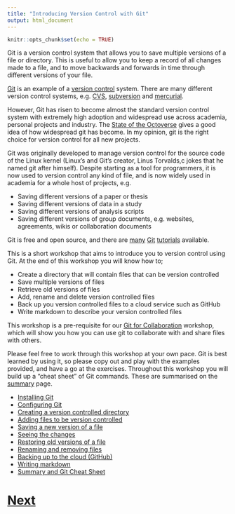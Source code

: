 ```yaml
---
title: "Introducing Version Control with Git"
output: html_document
---
```


```r
knitr::opts_chunk$set(echo = TRUE)
```

Git is a version control system that allows you to save multiple versions of a file or directory. This is useful to allow you to keep a record of all changes made to a file, and to move backwards and forwards in time through different versions of your file.

[Git](https://en.wikipedia.org/wiki/Git_(software)) is an example of a 
[version control](https://en.wikipedia.org/wiki/Version_control) system. 
There are many different version control systems, e.g. [CVS](https://en.wikipedia.org/wiki/Concurrent_Versions_System), 
[subversion](https://en.wikipedia.org/wiki/Apache_Subversion) and 
[mercurial](https://en.wikipedia.org/wiki/Mercurial).

However, Git has risen to become almost the standard version control system with extremely high adoption and widespread use across academia, personal projects and industry. The [State of the Octoverse](https://octoverse.github.com) gives a good idea of how widespread git has become. In my opinion, git is the right
choice for version control for all new projects.

Git was originally developed to manage version control for the source code of the Linux kernel
(Linux's and Git's creator, Linus Torvalds,c jokes that he named git after himself). Despite starting as a tool
for programmers, it is now used to version control any kind of file, and is now widely used in academia
for a whole host of projects, e.g.

* Saving different versions of a paper or thesis
* Saving different versions of data in a study
* Saving different versions of analysis scripts
* Saving different versions of group documents, e.g. websites, agreements, wikis or collaboration documents

Git is free and open source, and there are [many](http://git-scm.com/docs/gittutorial) 
[Git](http://rogerdudler.github.io/git-guide/) [tutorials](http://www.vogella.com/tutorials/Git/article.html) available.

This is a short workshop that aims to introduce you to version control using Git. At the end of this workshop you will know how to;

* Create a directory that will contain files that can be version controlled
* Save multiple versions of files
* Retrieve old versions of files
* Add, rename and delete version controlled files
* Back up you version controlled files to a cloud service such as GitHub
* Write markdown to describe your version controlled files

This workshop is a pre-requisite for our [Git for Collaboration](https://chryswoods.com/git_collaboration)
workshop, which will show you how you can use git to collaborate with and share files with others.

Please feel free to work through this workshop at your own pace. Git is best learned by using it, so
please copy out and play with the examples provided, and have a go at the exercises. Throughout this
workshop you will build up a "cheat sheet" of Git commands. These are summarised on the 
[summary](summary.html) page.

* [Installing Git](installing.html)
* [Configuring Git](configuring.html)
* [Creating a version controlled directory](directory.html)
* [Adding files to be version controlled](adding.html)
* [Saving a new version of a file](committing.html)
* [Seeing the changes](diffing.html)
* [Restoring old versions of a file](changing.html)
* [Renaming and removing files](renaming.html)
* [Backing up to the cloud (GitHub)](github.html)
* [Writing markdown](markdown.html)
* [Summary and Git Cheat Sheet](summary.html)

# [Next](installing.html)
